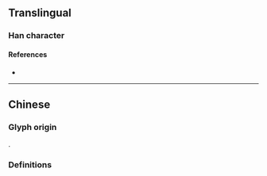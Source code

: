 {{also|墜|堕}}
{{character info}}
==Translingual==

===Han character===
{{Han char|rn=32|rad=土|as=04|sn=7|four=|canj=NOG,XNOG|ids=⿱队土}}

====References====
* {{Han ref|kx=0227.271|hdz=10429.040|uh=5760|ud=22368}}

----

==Chinese==

===Glyph origin===
{{Han compound|队|土|c1=p|c2=s|ls=psc}}.

===Definitions===
{{zh-see|墜}}